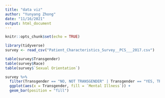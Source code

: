 ```yaml
---
title: "data viz"
author: "Yunyang Zhong"
date: "11/16/2021"
output: html_document
---
```


```r
knitr::opts_chunk$set(echo = TRUE)
```

```r
library(tidyverse)
survey <- read_csv("Patient_Characteristics_Survey__PCS___2017.csv")
```

```r
table(survey$Transgender)
table(survey$Race)
table(survey$`Sexual Orientation`)
```

```r
survey %>% 
  filter(Transgender == "NO, NOT TRANSGENDER" | Transgender == "YES, TRANSGENDER") %>% 
  ggplot(aes(x = Transgender, fill = `Mental Illness`)) +
  geom_bar(position = "fill")
```

